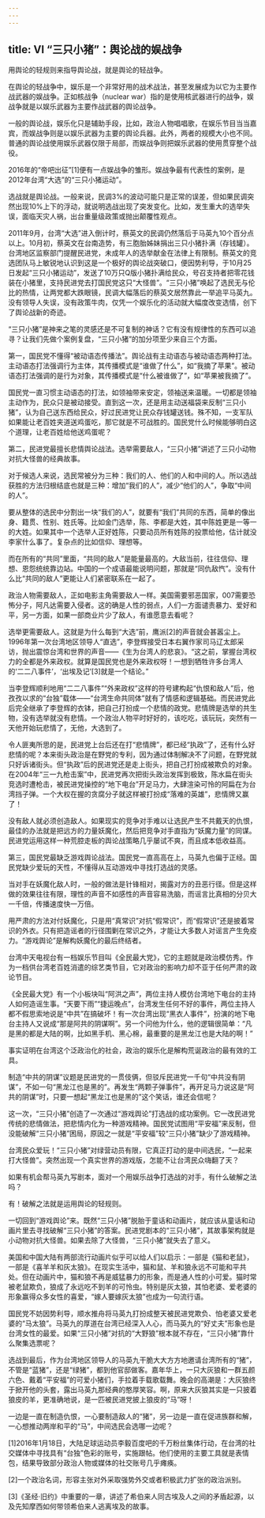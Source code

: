 ```yaml
---
---
---
```

title: Ⅵ “三只小猪”：舆论战的娱战争
---

用舆论的轻规则来指导舆论战，就是舆论的轻战争。

在舆论的轻战争中，娱乐是一个非常好用的战术战法，甚至发展成为以它为主要作战武器的娱战争。正如核战争（nuclear war）指的是使用核武器进行的战争，娱战争就是以娱乐武器为主要作战武器的舆论战争。

一般的舆论战，娱乐化只是辅助手段，比如，政治人物唱唱歌，在娱乐节目当当嘉宾，而娱战争则是以娱乐武器为主要的舆论兵器。此外，两者的规模大小也不同。普通的舆论战使用娱乐武器仅限于局部，而娱战争则把娱乐武器的使用贯穿整个战役。

2016年的“帝吧出征”[1]便有一点娱战争的雏形。娱战争最有代表性的案例，是2012年台湾“大选”的“三只小猪运动”。

选战就是舆论战。一般来说，民调3%的波动可能只是正常的误差，但如果民调突然出现10%上下的浮动，就说明选战出现了突发变化。比如，发生重大的选举失误，面临天灾人祸，出台重量级政策或抛出颠覆性观点。

2011年9月，台湾“大选”进入倒计时，蔡英文的民调仍然落后于马英九10个百分点以上。10月初，蔡英文在台南造势，有三胞胎姊妹捐出三只小猪扑满（存钱罐）。台湾地区监察部门提醒民进党，未成年人的选举献金在法律上有限制。蔡英文的竞选团队马上敏锐地认识到这是一个极好的舆论战突破口，便因势利导，于10月25日发起“三只小猪运动”，发送了10万只Q版小猪扑满给民众，号召支持者把零花钱装在小猪里，支持民进党去打国民党这只“大怪兽”。“三只小猪”唤起了选民无与伦比的热情，让两党都大跌眼镜，民调大幅落后的蔡英文居然靠此一举追平马英九。没有领导人失误，没有政策牛肉，仅凭一个娱乐化的活动就大幅度改变选情，创下了舆论战新的奇迹。

“三只小猪”是神来之笔的灵感还是不可复制的神话？它有没有规律性的东西可以追寻？让我们先做个案例复盘，“三只小猪”的加分项至少来自三个方面。

第一，国民党不懂得“被动语态传播法”。舆论战有主动语态与被动语态两种打法。主动语态打法强调行为主体，其传播模式是“谁做了什么”，如“我摘了苹果”。被动语态打法强调的是行为对象，其传播模式是“什么被谁做了”，如“苹果被我摘了”。

国民党一直习惯主动语态的打法，如领袖带来安定，领袖送来温暖。一切都是领袖主动作为，民众只是被动接受。直到这一次，还是用主动送福袋来反制“三只小猪”，认为自己送东西给民众，好过民进党让民众存钱罐送钱。殊不知，一支军队如果能让老百姓夹道送鸡蛋吃，那它就是不可战胜的。国民党什么时候能够明白这个道理，让老百姓给他送鸡蛋呢？

第二，民进党最擅长悲情舆论战法。选举需要敌人，“三只小猪”讲述了三只小动物对抗大怪兽的经典故事。

对于候选人来说，选民常被分为三种：我们的人、他们的人和中间的人。所以选战获胜的方法归根结底也就是三种：增加“我们的人”，减少“他们的人”，争取“中间的人”。

要从整体的选民中分割出一块“我们的人”，就要有“我们”共同的东西，简单的像出身、籍贯、性别、姓氏等。比如金门选举，陈、李都是大姓，其中陈姓更是一等一的大姓。如果其中一个选举人正好姓陈，只要动员所有姓陈的投票给他，估计就没李家什么事了。复杂点的比如信仰、理想等。

而在所有的“共同”里面，“共同的敌人”是能量最高的。大敌当前，往往信仰、理想、恩怨统统靠边站。中国的一个成语最能说明问题，那就是“同仇敌忾”。没有什么比“共同的敌人”更能让人们紧密联系在一起了。

政治人物需要敌人，正如电影主角需要敌人一样。美国需要邪恶国家，007需要恐怖分子，阿凡达需要入侵者。这的确是人性的弱点，人们一方面谴责暴力、爱好和平，另一方面，如果一部商业片少了敌人，有谁愿意去看呢？

选举更需要敌人。这就是为什么每到“大选”前，鹰派[2]的声音就会甚嚣尘上。1996年第一次台湾地区领导人“直选”，李登辉接受日本右翼作家司马辽太郎采访，抛出震惊台湾和世界的声音——《生为台湾人的悲哀》。“这之前，掌握台湾权力的全都是外来政权。就算是国民党也是外来政权呀！一想到牺牲许多台湾人的‘二二八事件’，‘出埃及记’[3]就是一个结论。”

当李登辉顺利地用“二二八事件”“外来政权”这样的符号建构起“仇恨和敌人”后，他孜孜以求的“台独”载体——“台湾生命共同体”就有了情感和逻辑基础。而民进党此后完全继承了李登辉的衣钵，把自己打扮成一个悲情的政党。悲情牌是选举的共生物，没有选举就没有悲情。一个政治人物平时好好的，该吃吃，该玩玩，突然有一天他开始玩悲情了，无他，大选到了。

令人匪夷所思的是，民进党上台后还在打“悲情牌”，都已经“执政”了，还有什么好悲情的呢？本来街头政治是在野党的专利，因为通过体制解决不了问题，在野党就只好诉诸街头。但“执政”后的民进党还是走上街头，把自己打扮成被欺负的对象。在2004年“三一九枪击案”中，民进党再次把街头政治发挥到极致，陈水扁在街头竞选时遭枪击，被民进党操控的“地下电台”开足马力，大肆渲染可怜的阿扁在为台湾挡子弹。一个大权在握的贪腐分子就这样被打扮成“落难的英雄”，悲情牌又赢了！

没有敌人就必须创造敌人。如果现实的竞争对手难以让选民产生不共戴天的仇恨，最佳的办法就是把远方的力量妖魔化，然后把竞争对手直指为“妖魔力量”的同谋。民进党运用这样一种荒腔走板的舆论战策略几乎屡试不爽，而且成本低收益高。

第三，国民党最缺乏游戏舆论战法。国民党一直高高在上，马英九也偏于正经。国民党缺少爱玩的天性，不懂得从互动游戏中寻找打选战的灵感。

当对手在妖魔化敌人时，一般的做法是针锋相对，揭露对方的丑恶行径。但是这样做的效果往往有限，理性的声音不如感性的声音容易洗脑，而谣言比真相的分贝大一千倍，传播速度快一万倍。

用严肃的方法对付妖魔化，只是用“真常识”对抗“假常识”，而“假常识”还是披着常识的外衣。只有把造谣者的行径围剿在常识之外，才能让大多数人对谣言产生免疫力。“游戏舆论”是解构妖魔化的最后终结者。

台湾中天电视台有一档娱乐节目叫《全民最大党》，它的主题就是政治模仿秀。作为一档供台湾老百姓消遣的综艺类节目，它对政治的影响力却不亚于任何严肃的政论节目。

《全民最大党》有一个小板块叫“阿洪之声”，两位主持人模仿台湾地下电台的主持人如何造谣生事。“天要下雨”“捷运晚点”，台湾发生任何不好的事件，两位主持人都不假思索地说是“中共”在搞破坏！有一次台湾出现“黑衣人事件”，扮演的地下电台主持人又说成“那是阿共的阴谋啊”。另一个问他为什么，他的逻辑很简单：“凡是黑的都是大陆的啊，比如黑手机、黑心棉，最重要的是黑龙江也是大陆的啊！”

事实证明在台湾这个泛政治化的社会，政治的娱乐化是解构荒诞政治的最有效的工具。

制造“中共的阴谋”议题是民进党的一贯伎俩，但驳斥民进党一千句“中共没有阴谋”，不如一句“黑龙江也是黑的”。再发生“两颗子弹事件”，再开足马力说这是“阿共的阴谋”时，只要一想起“黑龙江也是黑的”这个笑话，谁还会信呢？

这一次，“三只小猪”创造了一次通过“游戏舆论”打选战的成功案例。它一改民进党传统的悲情做法，把悲情内化为一种游戏精神。国民党试图用“平安福”来反制，但没能破解“三只小猪”困局，原因之一就是“平安福”较“三只小猪”缺少了游戏精神。

台湾民众爱玩！“三只小猪”对绿营动员有限，它真正打动的是中间选民，“一起来打大怪兽”。突然出现一个真实世界的游戏版，怎能不让台湾民众嗨翻了天？

如果有机会帮马英九写剧本，面对一个用娱乐战争打选战的对手，有什么破解之法吗？

有！破解之法就是运用舆论的轻规则。

一切回到“游戏舆论”来。既然“三只小猪”脱胎于童话和动画片，就应该从童话和动画片里去寻找破解“三只小猪”的答案。民进党剧本的“三只小猪”，其故事架构就是小动物对抗大怪兽。如果去除了大怪兽，“三只小猪”就失去了意义。

美国和中国大陆有两部流行动画片似乎可以给人们以启示：一部是《猫和老鼠》，一部是《喜羊羊和灰太狼》。在现实生活中，猫和鼠、羊和狼永远不可能和平共处。但在动画片中，猫和狼不再是威猛暴力的形象，而是通人性的小可爱。猫时常被老鼠欺负，狼成了永远吃不到羊的可怜虫。特别是灰太狼，其怕老婆、爱老婆的形象赢得众多女性的喜爱，“嫁人要嫁灰太狼”也成为一句流行语。

国民党不妨因势利导，顺水推舟将马英九打扮成整天被民进党欺负、怕老婆又爱老婆的“马太狼”。马英九的厚道在台湾已经深入人心，而马英九的“好丈夫”形象也是台湾女性的最爱。如果“三只小猪”对抗的“大野狼”根本就不存在，“三只小猪”靠什么聚集选票呢？

选战到最后，作为台湾地区领导人的马英九干脆大大方方地邀请台湾所有的“猪”，不管是“蓝猪”，还是“绿猪”，都到他官邸做客。嘉年华上，一只大灰狼和一群五颜六色、戴着“平安福”的可爱小猪们，手拉着手载歌载舞。晚会的高潮是：大灰狼终于掀开他的头套，露出马英九那经典的憨厚笑容。啊，原来大灰狼其实是一只披着狼皮的羊，更准确地说，是一匹被民进党披上狼皮的“马”呀！

一边是一直在制造仇恨，一心要制造敌人的“猪”，另一边是一直在促进族群和解，一心想推动两岸和平的“马”，中间选民会选哪一边呢？

[1]2016年1月18日，大陆足球运动员李毅百度吧的千万粉丝集体行动，在台湾的社交媒体中寻找具有“台独”色彩的账号，实施跟帖。他们使用的主要工具就是表情包，结果导致部分政治人物或媒体的社交账号几乎瘫痪。

[2]一个政治名词，形容主张对外采取强势外交或者积极武力扩张的政治派别。

[3]《圣经·旧约》中重要的一章，讲述了希伯来人同古埃及人之间的矛盾起源，以及先知摩西如何带领希伯来人逃离埃及的故事。